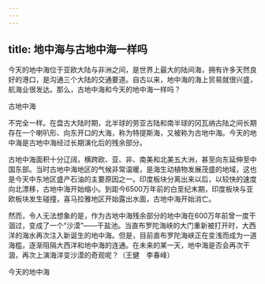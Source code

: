 ```yaml
---
---
---
```

title: 地中海与古地中海一样吗
---




今天的地中海位于亚欧大陆与非洲之间，是世界上最大的陆间海，拥有许多天然良好的港口，是沟通三个大陆的交通要道。自古以来，地中海的海上贸易就很兴盛，航海业很发达。那么，古地中海和今天的地中海一样吗？

古地中海



不完全一样。在盘古大陆时期，北半球的劳亚古陆和南半球的冈瓦纳古陆之间长期存在一个喇叭形、向东开口的大海，称为特提斯海，又被称为古地中海。今天的地中海是古地中海经过长期演化后的残余部分。

古地中海面积十分辽阔，横跨欧、亚、非、南美和北美五大洲，甚至向东延伸至中国东部。当时古地中海地区的气候非常温暖，是海生动植物发展茂盛的地域，这也是今天中东地区盛产石油的主要原因之一。印度板块分离出来以后，以较快的速度向北漂移，古地中海开始缩小。到距今6500万年前的白垩纪末期，印度板块与亚欧板块发生碰撞，喜马拉雅地区开始露出水面，古地中海开始消亡。

然而，令人无法想象的是，作为古地中海残余部分的地中海在600万年前曾一度干涸过，变成了一个“沙漠”——干盐池。当直布罗陀海峡的大门重新被打开时，大西洋的海水再次注入新诞生的地中海。但是，目前直布罗陀海峡正在变浅而成为一道海槛，逐渐阻隔大西洋和地中海的连通。在未来的某一天，地中海是否会再次干涸，再次上演海洋变沙漠的奇观呢？（王健　李春峰）

今天的地中海